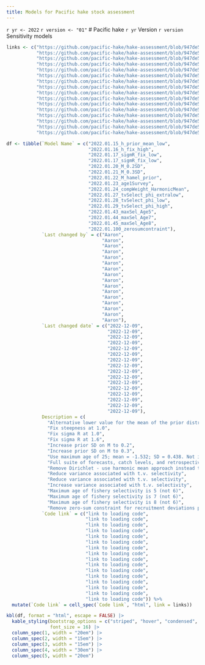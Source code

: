 ```yaml
---
title: Models for Pacific hake stock assessment
---
```


`r yr <- 2022`
`r version <- "01"`
# Pacific hake `r yr` Version `r version` Sensitivity models

```r
links <- c("https://github.com/pacific-hake/hake-assessment/blob/947de55a5943aa6ca471e7e1077720c3c19682be/R/model-setup.R#L167",
           "https://github.com/pacific-hake/hake-assessment/blob/947de55a5943aa6ca471e7e1077720c3c19682be/R/model-setup.R#L167",
           "https://github.com/pacific-hake/hake-assessment/blob/947de55a5943aa6ca471e7e1077720c3c19682be/R/model-setup.R#L167",
           "https://github.com/pacific-hake/hake-assessment/blob/947de55a5943aa6ca471e7e1077720c3c19682be/R/model-setup.R#L167",
           "https://github.com/pacific-hake/hake-assessment/blob/947de55a5943aa6ca471e7e1077720c3c19682be/R/model-setup.R#L167",
           "https://github.com/pacific-hake/hake-assessment/blob/947de55a5943aa6ca471e7e1077720c3c19682be/R/model-setup.R#L167",
           "https://github.com/pacific-hake/hake-assessment/blob/947de55a5943aa6ca471e7e1077720c3c19682be/R/model-setup.R#L167",
           "https://github.com/pacific-hake/hake-assessment/blob/947de55a5943aa6ca471e7e1077720c3c19682be/R/model-setup.R#L187",
           "https://github.com/pacific-hake/hake-assessment/blob/947de55a5943aa6ca471e7e1077720c3c19682be/R/model-setup.R#L187",
           "https://github.com/pacific-hake/hake-assessment/blob/947de55a5943aa6ca471e7e1077720c3c19682be/R/model-setup.R#L195",
           "https://github.com/pacific-hake/hake-assessment/blob/947de55a5943aa6ca471e7e1077720c3c19682be/R/model-setup.R#L195",
           "https://github.com/pacific-hake/hake-assessment/blob/947de55a5943aa6ca471e7e1077720c3c19682be/R/model-setup.R#L195",
           "https://github.com/pacific-hake/hake-assessment/blob/947de55a5943aa6ca471e7e1077720c3c19682be/R/model-setup.R#L211",
           "https://github.com/pacific-hake/hake-assessment/blob/947de55a5943aa6ca471e7e1077720c3c19682be/R/model-setup.R#L211",
           "https://github.com/pacific-hake/hake-assessment/blob/947de55a5943aa6ca471e7e1077720c3c19682be/R/model-setup.R#L211",
           "https://github.com/pacific-hake/hake-assessment/blob/947de55a5943aa6ca471e7e1077720c3c19682be/R/model-setup.R#L211")

df <- tibble(`Model Name` = c("2022.01.15_h_prior_mean_low",
                              "2022.01.16_h_fix_high",
                              "2022.01.17_sigmR_fix_low",
                              "2022.01.17_sigmR_fix_low",
                              "2022.01.20_M_0.2SD",
                              "2022.01.21_M_0.3SD",
                              "2022.01.22_M_hamel_prior",
                              "2022.01.23_age1Survey",
                              "2022.01.24_compWeight_HarmonicMean",
                              "2022.01.27_tvSelect_phi_extralow",
                              "2022.01.28_tvSelect_phi_low",
                              "2022.01.29_tvSelect_phi_high",
                              "2022.01.43_maxSel_Age5",
                              "2022.01.44_maxSel_Age7",
                              "2022.01.45_maxSel_Age8",
                              "2022.01.100_zerosumcontraint"),
             `Last changed by` = c("Aaron",
                                   "Aaron",
                                   "Aaron",
                                   "Aaron",
                                   "Aaron",
                                   "Aaron",
                                   "Aaron",
                                   "Aaron",
                                   "Aaron",
                                   "Aaron",
                                   "Aaron",
                                   "Aaron",
                                   "Aaron",
                                   "Aaron",
                                   "Aaron",
                                   "Aaron"),
             `Last changed date` = c("2022-12-09",
                                     "2022-12-09",
                                     "2022-12-09",
                                     "2022-12-09",
                                     "2022-12-09",
                                     "2022-12-09",
                                     "2022-12-09",
                                     "2022-12-09",
                                     "2022-12-09",
                                     "2022-12-09",
                                     "2022-12-09",
                                     "2022-12-09",
                                     "2022-12-09",
                                     "2022-12-09",
                                     "2022-12-09",
                                     "2022-12-09"),
             Description = c(
               "Alternative lower value for the mean of the prior distribution for steepness",
               "Fix steepness at 1.0",
               "Fix sigma R at 1.0",
               "Fix sigma R at 1.6",
               "Increase prior SD on M to 0.2",
               "Increase prior SD on M to 0.3",
               "Use maximum age of 25; mean = -1.532; SD = 0.438. Not included in document in 2020 or 2021",
               "Full suite of forecasts, catch levels, and retrospectives as this was used to create an appendix which is a full copy of the Executive Summary. Use SE for age-1 index of 0.5 for all points",
               "Remove Dirichlet - use harmonic mean approach instead to weight comps",
               "Reduce variance associated with t.v. selectivity",
               "Reduce variance associated with t.v. selectivity",
               "Increase variance associated with t.v. selectivity",
               "Maximum age of fishery selectivity is 5 (not 6)",
               "Maximum age of fishery selectivity is 7 (not 6)",
               "Maximum age of fishery selectivity is 8 (not 6)",
               "Remove zero-sum constraint for recruitment deviations parameters"),
             `Code link` = c("link to loading code",
                             "link to loading code",
                             "link to loading code",
                             "link to loading code",
                             "link to loading code",
                             "link to loading code",
                             "link to loading code",
                             "link to loading code",
                             "link to loading code",
                             "link to loading code",
                             "link to loading code",
                             "link to loading code",
                             "link to loading code",
                             "link to loading code",
                             "link to loading code",
                             "link to loading code")) %>%
  mutate(`Code link` = cell_spec(`Code link`, "html", link = links))

kbl(df, format = "html", escape = FALSE) |> 
  kable_styling(bootstrap_options = c("striped", "hover", "condensed", "responsive"),
                font_size = 16) |> 
  column_spec(1, width = "20em") |> 
  column_spec(2, width = "15em") |> 
  column_spec(3, width = "15em") |> 
  column_spec(4, width = "30em") |> 
  column_spec(5, width = "20em")
```
